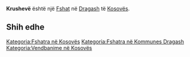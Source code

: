 {{Fshat në Kosovës
 | Emri                = Krushevë
| sqi_D_name = Krushevë
| sqi_D_FULL_NAME_RO = Krushevë
| sqi_D_FULL_NAME_ND_RO = Krusheve
| sqi_D_SORT_NAME_RG = KRUSHEVE
| sqi_D_FULL_NAME_RG = Krushevë
| sqi_D_FULL_NAME_ND_RG = Krusheve
| sqi_V_name = Krushevo
| sqi_V_FULL_NAME_RO = Krushevo Kryshefc Krusheva Krushe Krushja Krushevc
| sqi_V_FULL_NAME_ND_RO = Krushevo Kryshefc Krusheva Krushe Krushja Krushevc
| sqi_V_SORT_NAME_RG = KRUSHEVO KRYSHEFC KRUSHEVA KRUSHE KRUSHJA KRUSHEVC
| sqi_V_FULL_NAME_RG = Krushevo Kryshefc Krusheva Krushe Krushja Krushevc
| sqi_V_FULL_NAME_ND_RG = Krushevo Kryshefc Krusheva Krushe Krushja Krushevc
| srp_N_name = Kruševo
| srp_N_FULL_NAME_RO = Kruševo
| srp_N_FULL_NAME_ND_RO = Krusevo
| srp_N_SORT_NAME_RG = KRUSEVO
| srp_N_FULL_NAME_RG = Kruševo
| srp_N_FULL_NAME_ND_RG = Krusevo
| srp_NS_name = Крушево
| srp_NS_FULL_NAME_RO = Крушево
| srp_NS_FULL_NAME_ND_RO = Крушево
| srp_NS_SORT_NAME_RG = КРУШЕВО
| srp_NS_FULL_NAME_RG = Крушево
| srp_NS_FULL_NAME_ND_RG = Крушево
| srp_V_name = Krušovo
| srp_V_FULL_NAME_RO = Krušovo
| srp_V_FULL_NAME_ND_RO = Krusovo
| srp_V_SORT_NAME_RG = KRUSOVO
| srp_V_FULL_NAME_RG = Krušovo
| srp_V_FULL_NAME_ND_RG = Krusovo

 | Emri (Rasa dhanore) = 
 | Figura              = 
 | Shteti              = Kosovo
 | Komuna              = Dragash
 | Kodi postar         = 
 | Sipërfaqja          = 

 | Popullsia           = 

 | Regj. i popullsisë  = 
 | Dend. e popullsisë  = 
 | Faqja zyrtare       = 
 <!--- Koordinatat ----> 
 | Gjerësia            = 41.978889
 | Gjatësia            = 20.638889
 | Lartësia            = 
}}
'''Krushevë''' është një [[Fshat]] në [[Dragash]] të [[Kosovës]].

<!-- == Gjeografia == -->
<!-- == Historia == -->
<!-- == Demografia == -->
== Shih edhe ==
{{Komuna Dragash}}
{{Kosovo-Administrata-Cung}}

[[Kategoria:Fshatra në Kosovës]]
[[Kategoria:Fshatra në Kommunes Dragash]]
[[Kategoria:Vendbanime në Kosovës]]
